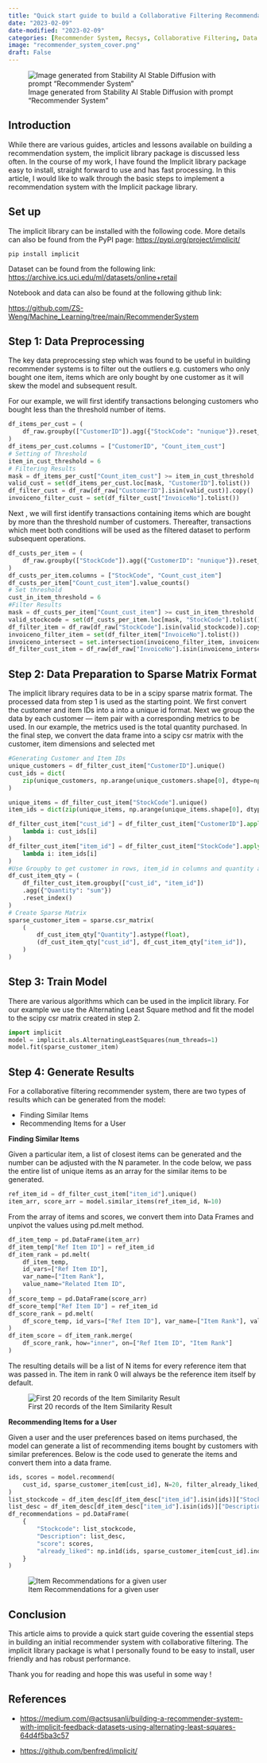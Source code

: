 ```yaml
---
title: "Quick start guide to build a Collaborative Filtering Recommendation System with implicit library in 4 steps"
date: "2023-02-09"
date-modified: "2023-02-09"
categories: [Recommender System, Recsys, Collaborative Filtering, Data Science]
image: "recommender_system_cover.png"
draft: False
---
```


![Image generated from Stability AI Stable Diffusion with prompt “Recommender System”](recommender_system_cover.png)

## Introduction

While there are various guides, articles and lessons available on building a recommendation system, the implicit library package is discussed less often. In the course of my work, I have found the Implicit library package easy to install, straight forward to use and has fast processing. In this article, I would like to walk through the basic steps to implement a recommendation system with the Implicit package library.

## Set up

The implicit library can be installed with the following code. More details can also be found from the PyPI page: <https://pypi.org/project/implicit/>

`pip install implicit`

Dataset can be found from the following link: <https://archive.ics.uci.edu/ml/datasets/online+retail>

Notebook and data can also be found at the following github link:

<https://github.com/ZS-Weng/Machine_Learning/tree/main/RecommenderSystem>

## Step 1: Data Preprocessing

The key data preprocessing step which was found to be useful in building recommender systems is to filter out the outliers e.g. customers who only bought one item, items which are only bought by one customer as it will skew the model and subsequent result.

For our example, we will first identify transactions belonging customers who bought less than the threshold number of items.

```python
df_items_per_cust = (
    df_raw.groupby(["CustomerID"]).agg({"StockCode": "nunique"}).reset_index()
)
df_items_per_cust.columns = ["CustomerID", "Count_item_cust"]
# Setting of Threshold
item_in_cust_threshold = 6
# Filtering Results
mask = df_items_per_cust["Count_item_cust"] >= item_in_cust_threshold
valid_cust = set(df_items_per_cust.loc[mask, "CustomerID"].tolist())
df_filter_cust = df_raw[df_raw["CustomerID"].isin(valid_cust)].copy()
invoiceno_filter_cust = set(df_filter_cust["InvoiceNo"].tolist())
```

Next , we will first identify transactions containing items which are bought by more than the threshold number of customers. Thereafter, transactions which meet both conditions will be used as the filtered dataset to perform subsequent operations.

```python
df_custs_per_item = (
    df_raw.groupby(["StockCode"]).agg({"CustomerID": "nunique"}).reset_index()
)
df_custs_per_item.columns = ["StockCode", "Count_cust_item"]
df_custs_per_item["Count_cust_item"].value_counts()
# Set threshold
cust_in_item_threshold = 6
#Filter Results
mask = df_custs_per_item["Count_cust_item"] >= cust_in_item_threshold
valid_stockcode = set(df_custs_per_item.loc[mask, "StockCode"].tolist())
df_filter_item = df_raw[df_raw["StockCode"].isin(valid_stockcode)].copy()
invoiceno_filter_item = set(df_filter_item["InvoiceNo"].tolist())
invoiceno_intersect = set.intersection(invoiceno_filter_item, invoiceno_filter_cust)
df_filter_cust_item = df_raw[df_raw["InvoiceNo"].isin(invoiceno_intersect)].copy()
```

## Step 2: Data Preparation to Sparse Matrix Format

The implicit library requires data to be in a scipy sparse matrix format. The processed data from step 1 is used as the starting point. We first convert the customer and item IDs into a into a unique id format. Next we group the data by each customer — item pair with a corresponding metrics to be used. In our example, the metrics used is the total quantity purchased. In the final step, we convert the data frame into a scipy csr matrix with the customer, item dimensions and selected met

```python
#Generating Customer and Item IDs
unique_customers = df_filter_cust_item["CustomerID"].unique()
cust_ids = dict(
    zip(unique_customers, np.arange(unique_customers.shape[0], dtype=np.int32))
)

unique_items = df_filter_cust_item["StockCode"].unique()
item_ids = dict(zip(unique_items, np.arange(unique_items.shape[0], dtype=np.int32)))

df_filter_cust_item["cust_id"] = df_filter_cust_item["CustomerID"].apply(
    lambda i: cust_ids[i]
)
df_filter_cust_item["item_id"] = df_filter_cust_item["StockCode"].apply(
    lambda i: item_ids[i]
)
#Use Groupby to get customer in rows, item_id in columns and quantity as the value
df_cust_item_qty = (
    df_filter_cust_item.groupby(["cust_id", "item_id"])
    .agg({"Quantity": "sum"})
    .reset_index()
)
# Create Sparse Matrix
sparse_customer_item = sparse.csr_matrix(
    (
        df_cust_item_qty["Quantity"].astype(float),
        (df_cust_item_qty["cust_id"], df_cust_item_qty["item_id"]),
    )
)
```
## Step 3: Train Model

There are various algorithms which can be used in the implicit library. For our example we use the Alternating Least Square method and fit the model to the scipy csr matrix created in step 2.

```python
import implicit
model = implicit.als.AlternatingLeastSquares(num_threads=1)
model.fit(sparse_customer_item)
```

## Step 4: Generate Results

For a collaborative filtering recommender system, there are two types of results which can be generated from the model:

* Finding Similar Items
* Recommending Items for a User

**Finding Similar Items**

Given a particular item, a list of closest items can be generated and the number can be adjusted with the N parameter. In the code below, we pass the entire list of unique items as an array for the similar items to be generated.

```python
ref_item_id = df_filter_cust_item["item_id"].unique()
item_arr, score_arr = model.similar_items(ref_item_id, N=10)
```

From the array of items and scores, we convert them into Data Frames and unpivot the values using pd.melt method.

```python
df_item_temp = pd.DataFrame(item_arr)
df_item_temp["Ref Item ID"] = ref_item_id
df_item_rank = pd.melt(
    df_item_temp,
    id_vars=["Ref Item ID"],
    var_name=["Item Rank"],
    value_name="Related Item ID",
)
df_score_temp = pd.DataFrame(score_arr)
df_score_temp["Ref Item ID"] = ref_item_id
df_score_rank = pd.melt(
    df_score_temp, id_vars=["Ref Item ID"], var_name=["Item Rank"], value_name="Score"
)
df_item_score = df_item_rank.merge(
    df_score_rank, how="inner", on=["Ref Item ID", "Item Rank"]
)
```

The resulting details will be a list of N items for every reference item that was passed in. The item in rank 0 will always be the reference item itself by default.

![First 20 records of the Item Similarity Result](first_20_similarity_result.png)

**Recommending Items for a User**

Given a user and the user preferences based on items purchased, the model can generate a list of recommending items bought by customers with similar preferences. Below is the code used to generate the items and convert them into a data frame.

```python
ids, scores = model.recommend(
    cust_id, sparse_customer_item[cust_id], N=20, filter_already_liked_items=False
)
list_stockcode = df_item_desc[df_item_desc["item_id"].isin(ids)]["StockCode"].tolist()
list_desc = df_item_desc[df_item_desc["item_id"].isin(ids)]["Description"].tolist()
df_recommendations = pd.DataFrame(
    {
        "Stockcode": list_stockcode,
        "Description": list_desc,
        "score": scores,
        "already_liked": np.in1d(ids, sparse_customer_item[cust_id].indices),
    }
)
```

![Item Recommendations for a given user](item_recommendations.png)

## Conclusion

This article aims to provide a quick start guide covering the essential steps in building an initial recommender system with collaborative filtering. The implicit library package is what I personally found to be easy to install, user friendly and has robust performance.

Thank you for reading and hope this was useful in some way !

## References

* <https://medium.com/@actsusanli/building-a-recommender-system-with-implicit-feedback-datasets-using-alternating-least-squares-64d4f5ba3c57>

* <https://github.com/benfred/implicit/>